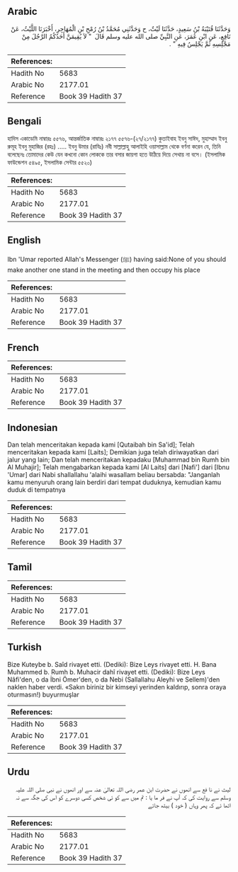 ## Arabic


<div dir="rtl" lang="ar" style={{fontSize:'larger',backgroundColor:'#f8f9fa',padding:20}}>
وَحَدَّثَنَا قُتَيْبَةُ بْنُ سَعِيدٍ، حَدَّثَنَا لَيْثٌ، ح وَحَدَّثَنِي مُحَمَّدُ بْنُ رُمْحِ بْنِ الْمُهَاجِرِ، أَخْبَرَنَا اللَّيْثُ، عَنْ نَافِعٍ، عَنِ ابْنِ عُمَرَ، عَنِ النَّبِيِّ صلى الله عليه وسلم قَالَ ‏ "‏ لاَ يُقِيمَنَّ أَحَدُكُمُ الرَّجُلَ مِنْ مَجْلِسِهِ ثُمَّ يَجْلِسُ فِيهِ ‏"‏ ‏.‏
</div>
<div style={{backgroundColor:'#f8f9fa',padding:20, marginBottom: 10}}><table> <thead> <tr> <th>References:</th> <th></th> </tr> </thead> <tbody><tr><td>Hadith No</td><td>5683</td></tr><tr><td>Arabic No</td><td>2177.01</td></tr><tr><td>Reference</td><td>Book 39 Hadith 37</td></tr></tbody></table></div>

## Bengali


<div dir="ltr" lang="bn" style={{fontSize:'larger',backgroundColor:'#f8f9fa',padding:20}}>
হাদিস একাডেমি নাম্বারঃ ৫৫৭৬, আন্তর্জাতিক নাম্বারঃ ২১৭৭ ৫৫৭৬-(২৭/২১৭৭) কুতাইবাহ ইবনু সাঈদ, মুহাম্মাদ ইবনু রুমূহ ইবনু মুহাজির (রহঃ) ..... ইবনু উমার (রাযিঃ) নবী সাল্লাল্লাহু আলাইহি ওয়াসাল্লাম থেকে বর্ণনা করেন যে, তিনি বলেছেনঃ তোমাদের কেউ যেন কখনো কোন লোককে তার বসার জায়গা হতে উঠিয়ে দিয়ে সেথায় না বসে। (ইসলামিক ফাউন্ডেশন ৫৪৯৫, ইসলামিক সেন্টার ৫৫২০)
</div>
<div style={{backgroundColor:'#f8f9fa',padding:20, marginBottom: 10}}><table> <thead> <tr> <th>References:</th> <th></th> </tr> </thead> <tbody><tr><td>Hadith No</td><td>5683</td></tr><tr><td>Arabic No</td><td>2177.01</td></tr><tr><td>Reference</td><td>Book 39 Hadith 37</td></tr></tbody></table></div>

## English


<div dir="ltr" lang="en" style={{fontSize:'larger',backgroundColor:'#f8f9fa',padding:20}}>
Ibn 'Umar reported Allah's Messenger (ﷺ) having said:None of you should make another one stand in the meeting and then occupy his place
</div>
<div style={{backgroundColor:'#f8f9fa',padding:20, marginBottom: 10}}><table> <thead> <tr> <th>References:</th> <th></th> </tr> </thead> <tbody><tr><td>Hadith No</td><td>5683</td></tr><tr><td>Arabic No</td><td>2177.01</td></tr><tr><td>Reference</td><td>Book 39 Hadith 37</td></tr></tbody></table></div>

## French


<div dir="ltr" lang="fr" style={{fontSize:'larger',backgroundColor:'#f8f9fa',padding:20}}>

</div>
<div style={{backgroundColor:'#f8f9fa',padding:20, marginBottom: 10}}><table> <thead> <tr> <th>References:</th> <th></th> </tr> </thead> <tbody><tr><td>Hadith No</td><td>5683</td></tr><tr><td>Arabic No</td><td>2177.01</td></tr><tr><td>Reference</td><td>Book 39 Hadith 37</td></tr></tbody></table></div>

## Indonesian


<div dir="ltr" lang="id" style={{fontSize:'larger',backgroundColor:'#f8f9fa',padding:20}}>
Dan telah menceritakan kepada kami [Qutaibah bin Sa'id]; Telah menceritakan kepada kami [Laits]; Demikian juga telah diriwayatkan dari jalur yang lain; Dan telah menceritakan kepadaku [Muhammad bin Rumh bin Al Muhajir]; Telah mengabarkan kepada kami [Al Laits] dari [Nafi'] dari [Ibnu 'Umar] dari Nabi shallallahu 'alaihi wasallam beliau bersabda: "Janganlah kamu menyuruh orang lain berdiri dari tempat duduknya, kemudian kamu duduk di tempatnya
</div>
<div style={{backgroundColor:'#f8f9fa',padding:20, marginBottom: 10}}><table> <thead> <tr> <th>References:</th> <th></th> </tr> </thead> <tbody><tr><td>Hadith No</td><td>5683</td></tr><tr><td>Arabic No</td><td>2177.01</td></tr><tr><td>Reference</td><td>Book 39 Hadith 37</td></tr></tbody></table></div>

## Tamil


<div dir="ltr" lang="ta" style={{fontSize:'larger',backgroundColor:'#f8f9fa',padding:20}}>

</div>
<div style={{backgroundColor:'#f8f9fa',padding:20, marginBottom: 10}}><table> <thead> <tr> <th>References:</th> <th></th> </tr> </thead> <tbody><tr><td>Hadith No</td><td>5683</td></tr><tr><td>Arabic No</td><td>2177.01</td></tr><tr><td>Reference</td><td>Book 39 Hadith 37</td></tr></tbody></table></div>

## Turkish


<div dir="ltr" lang="tr" style={{fontSize:'larger',backgroundColor:'#f8f9fa',padding:20}}>
Bize Kuteybe b. Saîd rivayet etti. (Dediki): Bize Leys rivayet etti. H. Bana Muhammed b. Rumh b. Muhacir dahî rivayet etti. (Dediki): Bize Leys Nâfi'den, o da İbni Ömer'den, o da Nebi (Sallallahu Aleyhi ve Sellem)'den naklen haber verdi. «Sakın biriniz bir kimseyi yerinden kaldırıp, sonra oraya oturmasın!) buyurmuşlar
</div>
<div style={{backgroundColor:'#f8f9fa',padding:20, marginBottom: 10}}><table> <thead> <tr> <th>References:</th> <th></th> </tr> </thead> <tbody><tr><td>Hadith No</td><td>5683</td></tr><tr><td>Arabic No</td><td>2177.01</td></tr><tr><td>Reference</td><td>Book 39 Hadith 37</td></tr></tbody></table></div>

## Urdu


<div dir="rtl" lang="ur" style={{fontSize:'larger',backgroundColor:'#f8f9fa',padding:20}}>
لیث نے نا فع سے انھوں نے حضرت ابن عمر رضی اللہ تعالیٰ عنہ سے اور انھوں نے نبی صلی اللہ علیہ وسلم سے روایت کی کہ آپ نے فر ما یا : تم میں سے کو ئی شخص کسی دوسرے کو اس کی جگہ سے نہ اٹھا ئے کہ پھر وہاں ( خود ) بیٹھ جائے
</div>
<div style={{backgroundColor:'#f8f9fa',padding:20, marginBottom: 10}}><table> <thead> <tr> <th>References:</th> <th></th> </tr> </thead> <tbody><tr><td>Hadith No</td><td>5683</td></tr><tr><td>Arabic No</td><td>2177.01</td></tr><tr><td>Reference</td><td>Book 39 Hadith 37</td></tr></tbody></table></div>